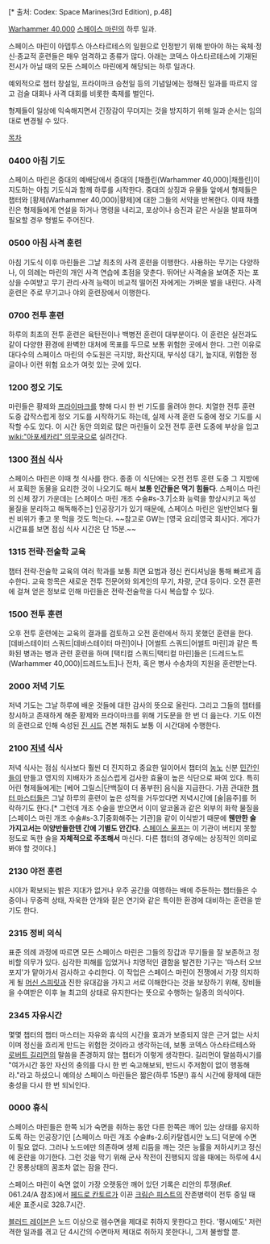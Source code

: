 {{{+1 '''Daily rituals of a Space Marine'''}}}[* 출처: Codex: Space Marines(3rd Edition), p.48]

[[Warhammer 40,000]] [[스페이스 마린]]의 하루 일과.

스페이스 마린이 아뎁투스 아스타르테스의 일원으로 인정받기 위해 받아야 하는 육체·정신·종교적 훈련들은 매우 엄격하고 종류가 많다. 아래는 코덱스 아스타르테스에 기재된 전시가 아닐 때의 모든 스페이스 마린에게 해당되는 하루 일과다.

예외적으로 챕터 창설일, 프라이마크 승천일 등의 기념일에는 정해진 일과를 따르지 않고 검술 대회나 사격 대회를 비롯한 축제를 벌인다.

형제들이 일상에 익숙해지면서 긴장감이 무뎌지는 것을 방지하기 위해 일과 순서는 임의대로 변경될 수 있다.

[[목차]]

=== 0400 아침 기도 ===
스페이스 마린은 중대의 예배당에서 중대의 [채플린(Warhammer 40,000)|채플린]이 지도하는 아침 기도식과 함께 하루를 시작한다. 중대의 상징과 유물들 앞에서 형제들은 챕터와 [황제(Warhammer 40,000)|황제]에 대한 그들의 서약을 반복한다. 이때 채플린은 형제들에게 연설을 하거나 명령을 내리고, 포상이나 승진과 같은 사실을 발표하며 필요할 경우 형벌도 주어진다.

=== 0500 아침 사격 훈련 ===
아침 기도식 이후 마린들은 그날 최초의 사격 훈련을 이행한다. 사용하는 무기는 다양하나, 이 의례는 마린의 개인 사격 연습에 초점을 맞춘다. 뛰어난 사격술을 보여준 자는 포상을 수여받고 무기 관리·사격 능력이 비교적 떨어진 자에게는 가벼운 벌을 내린다. 사격 훈련은 주로 무기고나 야외 훈련장에서 이행한다.

=== 0700 전투 훈련 ===
하루의 최초의 전투 훈련은 육탄전이나 백병전 훈련이 대부분이다. 이 훈련은 실전과도 같이 다양한 환경에 완벽한 대처에 목표를 두므로 보통 위험한 곳에서 한다. 그런 이유로 대다수의 스페이스 마린의 수도원은 극지방, 화산지대, 부식성 대기, 늪지대, 위험한 정글이나 이런 위험 요소가 여럿 있는 곳에 있다.

=== 1200 정오 기도 ===
마린들은 황제와 [[프라이마크]]를 향해 다시 한 번 기도를 올려야 한다. 치열한 전투 훈련 도중 갑작스럽게 정오 기도를 시작하기도 하는데, 실제 사격 훈련 도중에 정오 기도를 시작할 수도 있다. 이 시간 동안 의외로 많은 마린들이 오전 전투 훈련 도중에 부상을 입고 [[wiki:"아포세카리" 의무국]]으로 실려간다.

=== 1300 [[점심]] 식사 ===
스페이스 마린은 이때 첫 식사를 한다. 종종 이 식단에는 오전 전투 훈련 도중 그 지방에서 포획한 동물을 요리한 것이 나오기도 해서 '''보통 인간들은 먹기 힘들다'''. 스페이스 마린의 신체 장기 가운데는 [스페이스 마린 개조 수술#s-3.7|소화 능력을 향상시키고 독성 물질을 분리하고 해독해주는] 인공장기가 있기 때문에, 스페이스 마린은 일반인보다 훨씬 비위가 좋고 못 먹을 것도 먹는다. ~~참고로 GW는 [영국 요리|영국 회사]다. 게다가 시간표를 보면 점심 식사 시간은 단 15분.~~

=== 1315 전략·전술학 교육 ===
챕터 전략·전술학 교육의 여러 학과를 보통 최면 요법과 정신 컨디셔닝을 통해 빠르게 흡수한다. 교육 항목은 새로운 전투 전문어와 외계인의 무기, 차량, 군대 등이다. 오전 훈련에 걸쳐 얻은 정보로 인해 마린들은 전략·전술학을 다시 복습할 수 있다.

=== 1500 전투 훈련 ===
오후 전투 훈련에는 교육의 결과를 검토하고 오전 훈련에서 하지 못했던 훈련을 한다. [데바스테이터 스쿼드|데바스테이터 마린]이나 [어썰트 스쿼드|어썰트 마린]과 같은 특화된 병과는 병과 관련 훈련을 하며 [택티컬 스쿼드|택티컬 마린]들은 [드레드노트(Warhammer 40,000)|드레드노트]나 전차, 혹은 병사 수송차의 지원을 훈련받는다.

=== 2000 저녁 기도 ===
저녁 기도는 그날 하루에 배운 것들에 대한 감사의 뜻으로 올린다. 그리고 그들의 챕터를 창시하고 존재하게 해준 황제와 프라이마크를 위해 기도문을 한 번 더 읊는다. 기도 이전의 훈련으로 인해 숙성된 [[진 시드]] 견본 채취도 보통 이 시간대에 수행한다.

=== 2100 [[저녁]] 식사 ===
저녁 식사는 점심 식사보다 훨씬 더 진지하고 중요한 일이어서 챕터의 [[농노]] 신분 [[민간인]]들이 만들고 영지의 지배자가 조심스럽게 검사한 효율이 높은 식단으로 짜여 있다. 특히 어린 형제들에게는 [베어 그릴스|단백질이 더 풍부한] 음식을 지급한다. 가끔 관대한 [[챕터 마스터]]들은 그날 하루의 훈련이 높은 성적을 거두었다면 저녁시간에 [술|음주]를 허락하기도 한다.[* 그런데 개조 수술을 받으면서 이미 알코올과 같은 외부의 화학 물질을 [스페이스 마린 개조 수술#s-3.7|중화해주는 기관]을 같이 이식받기 때문에 '''웬만한 술 가지고서는 이양반들한텐 간에 기별도 안간다.''' [[스페이스 울프]]는 이 기관이 버티지 못할 정도로 독한 술을 '''자체적으로 주조해서''' 마신다. 다른 챕터의 경우에는 상징적인 의미로 봐야 할 것이다.]

=== 2130 야전 훈련 ===
시야가 확보되는 밝은 지대가 없거나 우주 공간을 여행하는 배에 주둔하는 챕터들은 수중이나 무중력 상태, 자욱한 안개와 짙은 연기와 같은 특이한 환경에 대비하는 훈련을 받기도 한다.

=== 2315 정비 의식 ===
표준 의례 과정에 따르면 모든 스페이스 마린은 그들의 장갑과 무기들을 잘 보존하고 정비할 의무가 있다. 심각한 피해를 입었거나 치명적인 결함을 발견한 기구는 '마스터 오브 포지'가 맡아가서 검사하고 수리한다. 이 작업은 스페이스 마린이 전쟁에서 가장 의지하게 될 [[머신 스피릿]]과 진한 유대감을 가지고 서로 이해한다는 것을 보장하기 위해, 장비들을 수여받은 이후 늘 최고의 상태로 유지한다는 뜻으로 수행하는 일종의 의식이다.

=== 2345 자유시간 ===
몇몇 챕터의 챕터 마스터는 자유와 휴식의 시간을 효과가 보증되지 않은 근거 없는 사치이며 정신을 흐리게 만드는 위험한 것이라고 생각하는데, 보통 코덱스 아스타르테스와 [[로버트 길리먼]]의 말씀을 존경하지 않는 챕터가 이렇게 생각한다. 길리먼이 말씀하시기를 "여가시간 동안 자신의 충의를 다시 한 번 숙고해보되, 반드시 주저함이 없이 행동해라."라고 하셨으니 예의상 스페이스 마린들은 짧은(하루 15분!) 휴식 시간에 황제에 대한 충성을 다시 한 번 되뇌인다.

=== 0000 휴식 ===
스페이스 마린들은 한쪽 뇌가 숙면을 취하는 동안 다른 한쪽은 깨어 있는 상태를 유지하도록 하는 인공장기인 [스페이스 마린 개조 수술#s-2.6|카탈렙시안 노드] 덕분에 수면이 필요 없다. 그러나 노드에만 의존하며 생체 리듬을 깨는 것은 능률을 저하시키고 정신에 혼란을 야기한다. 그런 것을 막기 위해 군사 작전이 진행되지 않을 때에는 하루에 4시간 몽롱상태의 꿈조차 없는 잠을 잔다.

스페이스 마린이 숙면 없이 가장 오랫동안 깨어 있던 기록은 리안의 투쟁(Ref. 061.24/A 참조)에서 [[페드로 칸토르]]가 이끈 [[크림슨 피스트]]의 잔존병력이 전투 중일 때 세운 표준시로 328.7시간.

[[블러드 레이븐]]은 노드 이상으로 렘수면을 제대로 취하지 못한다고 한다. '평시에도' 저런 격한 일과를 겪고 단 4시간의 수면마저 제대로 취하지 못한다니, 그저 불쌍할 뿐.
